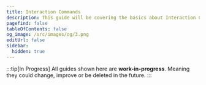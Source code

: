 ```yaml
---
title: Interaction Commands
description: This guide will be covering the basics about Interaction Commands and their functionality. As well as everything else you might need to know.
pagefind: false
tableOfContents: false
og_image: /src/images/og/3.png
editUrl: false
sidebar:
  hidden: true
---
```



:::tip[In Progress]
All guides shown here are **work-in-progress**. Meaning they could change, improve or be deleted in the future.
:::

<LinkCard
  title="Getting Started with Application Commands"
  description="Learn how to use, create and modify application commands."
  href="/guides/application-cmds/interaction-commands"
/>

<LinkCard
  title="Get started with Sub Commands"
  href="/guides/application-cmds/sub-commands"
/>
<LinkCard
  title="Learn to create Sub Command Groups"
  href="/guides/application-cmds/sub-command-groups"
/>

<LinkCard
  title="Get started with autoCompleteResponse"
  description="Learn how to use and create autoCompleteRespond options."
  href="/guides/application-cmds/auto-complete-respond"
/>
